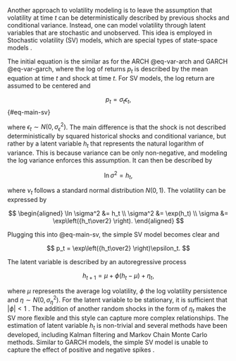 Another approach to volatility modeling is to leave the assumption that volatility at time $t$ can be deterministically described by previous shocks and conditional variance. Instead, one can model volatility through latent variables
that are stochastic and unobserved. This idea is employed in Stochastic volatility (SV) models, which are special 
types of state-space models \parencite[Chap. 11.2]{al-tsay_analysis_2005}.

The initial equation is the similar as for the ARCH @eq-var-arch and GARCH @eq-var-garch, where the log of returns $p_t$ is described
by the mean equation at time $t$ and shock at time $t$. For SV models, the log return are assumed to be centered and

$$
p_t = \sigma_t \epsilon_t,
$$ {#eq-main-sv}

where $\epsilon_t \sim N(0, \sigma^2_\epsilon)$. The main difference is that the shock is not described deterministically by
squared historical shocks and conditional variance, but rather by a latent variable $h_t$ that represents the natural logarithm of
variance. This is because variance can be only non-negative, and modeling the log variance enforces this assumption. It can then
be described by

$$
\ln \sigma^2 = h_t,
$$

where $\nu_t$ follows a standard normal distribution $N(0, 1)$. The volatility can be expressed by

$$
\begin{aligned}
\ln \sigma^2 &= h_t \\
\sigma^2     &= \exp(h_t) \\
\sigma       &= \exp\left({h_t\over2} \right).
\end{aligned}
$$

Plugging this into @eq-main-sv, the simple SV model becomes clear and

$$
p_t = \exp\left({h_t\over2} \right)\epsilon_t.
$$

The latent variable is described by an autoregressive process

$$
h_{t+1} = \mu + \phi(h_t - \mu) + \eta_t,
$$

where $\mu$ represents the average log volatility, $\phi$ the log volatility persistence and $\eta\sim N(0, \sigma^2_\eta)$. For the 
latent variable to be stationary, it is sufficient that $|\phi| < 1$ \parencite{Kim1998_StochasticVolatilityLH}. The addition of
another random shocks in the form of $\eta_t$ makes the SV more flexible and this style can capture more complex relationships.
The estimation of latent variable $h_t$ is non-trivial and several methods have been developed, including Kalman filtering and
Markov Chain Monte Carlo methods. Similar to GARCH models, the simple SV model is unable to capture the effect of positive
and negative spikes \parencite[Chap. 3.12]{al-tsay_analysis_2005}.